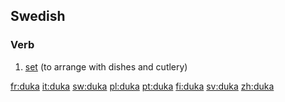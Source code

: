 ==Swedish==

===Verb===
{{sv-verb-reg-ar}}
{{infl|sv|verb}}

# [[set]] (to arrange with dishes and cutlery)

[[fr:duka]]
[[it:duka]]
[[sw:duka]]
[[pl:duka]]
[[pt:duka]]
[[fi:duka]]
[[sv:duka]]
[[zh:duka]]